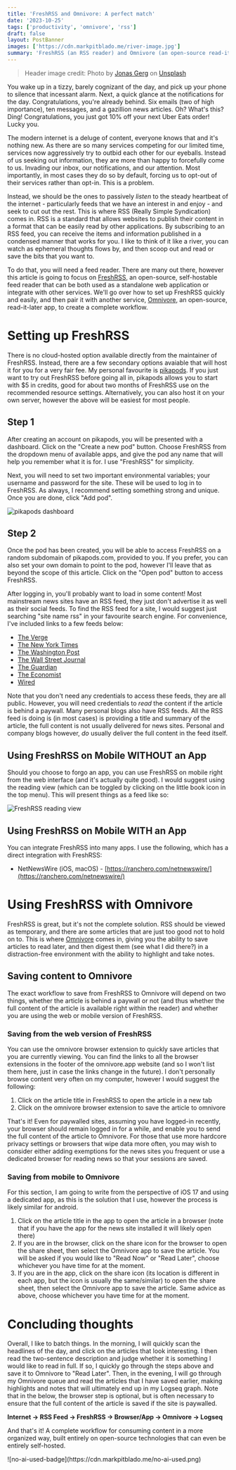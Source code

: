 ```yaml
---
title: 'FreshRSS and Omnivore: A perfect match'
date: '2023-10-25'
tags: ['productivity', 'omnivore', 'rss']
draft: false
layout: PostBanner
images: ['https://cdn.markpitblado.me/river-image.jpg']
summary: 'FreshRSS (an RSS reader) and Omnivore (an open-source read-it-later service) are a perfect match for a distraction-free reading experience.'
---
```


> Header image credit: Photo by <a href="https://unsplash.com/@walamana?utm_content=creditCopyText&utm_medium=referral&utm_source=unsplash">Jonas Gerg</a> on <a href="https://unsplash.com/photos/aerial-view-of-river-between-rock-cliff-__0Yg6-lvP8?utm_content=creditCopyText&utm_medium=referral&utm_source=unsplash">Unsplash</a>

You wake up in a tizzy, barely cognizant of the day, and pick up your phone to silence that incessant alarm. Next, a quick glance at the notifications for the day. Congratulations, you're already behind. Six emails (two of high importance), ten messages, and a gazillion news articles. Oh? What's this? Ding! Congratulations, you just got 10% off your next Uber Eats order! Lucky you.

The modern internet is a deluge of content, everyone knows that and it's nothing new. As there are so many services competing for our limited time, services now aggressively try to outbid each other for our eyeballs. Instead of us seeking out information, they are more than happy to forcefully come to us. Invading our inbox, our notifications, and our attention. Most importantly, in most cases they do so by default, forcing us to opt-out of their services rather than opt-in. This is a problem.

Instead, we should be the ones to passively _listen_ to the steady heartbeat of the internet - particularly feeds that we have an interest in and enjoy - and seek to cut out the rest. This is where RSS (Really Simple Syndication) comes in. RSS is a standard that allows websites to publish their content in a format that can be easily read by other applications. By subscribing to an RSS feed, you can receive the items and information published in a condensed manner that works for you. I like to think of it like a river, you can watch as ephemeral thoughts flows by, and then scoop out and read or save the bits that you want to.

To do that, you will need a feed reader. There are many out there, however this article is going to focus on [FreshRSS](https://www.freshrss.org/), an open-source, self-hostable feed reader that can be both used as a standalone web application or integrate with other services. We'll go over how to set up FreshRSS quickly and easily, and then pair it with another service, [Omnivore](https://omnivore.app), an open-source, read-it-later app, to create a complete workflow.

# Setting up FreshRSS

There is no cloud-hosted option available directly from the maintainer of FreshRSS. Instead, there are a few secondary options avaiable that will host it for you for a very fair fee. My personal favourite is [pikapods](https://pikapods.com/). If you just want to try out FreshRSS before going all in, pikapods allows you to start with $5 in credits, good for about two months of FreshRSS use on the recommended resource settings. Alternatively, you can also host it on your own server, however the above will be easiest for most people.

## Step 1

After creating an account on pikapods, you will be presented with a dashboard. Click on the "Create a new pod" button. Choose FreshRSS from the dropdown menu of available apps, and give the pod any name that will help you remember what it is for. I use "FreshRSS" for simplicity.

Next, you will need to set two important environmental variables; your username and password for the site. These will be used to log in to FreshRSS. As always, I recommend setting something strong and unique. Once you are done, click "Add pod".

![pikapods dashboard](/static/images/pikapods-create-pod-screenshot.png)

## Step 2

Once the pod has been created, you will be able to access FreshRSS on a random subdomain of pikapods.com, provided to you. If you prefer, you can also set your own domain to point to the pod, however I'll leave that as beyond the scope of this article. Click on the "Open pod" button to access FreshRSS.

After logging in, you'll probably want to load in some content! Most mainstream news sites have an RSS feed, they just don't advertise it as well as their social feeds. To find the RSS feed for a site, I would suggest just searching "site name rss" in your favourite search engine. For convenience, I've included links to a few feeds below:

- [The Verge](https://www.theverge.com/rss/index.xml)
- [The New York Times](https://rss.nytimes.com/services/xml/rss/nyt/HomePage.xml)
- [The Washington Post](https://feeds.washingtonpost.com/rss/national)
- [The Wall Street Journal](https://feeds.a.dj.com/rss/RSSWorldNews.xml)
- [The Guardian](https://www.theguardian.com/world/rss)
- [The Economist](https://www.economist.com/sections/economics/rss.xml)
- [Wired](https://www.wired.com/feed/rss)

Note that you don't need any credentials to access these feeds, they are all public. However, you will need credentials to _read_ the content if the article is behind a paywall. Many personal blogs also have RSS feeds. All the RSS feed is doing is (in most cases) is providing a title and summary of the article, the full content is not usually delivered for news sites. Personal and company blogs however, _do_ usually deliver the full content in the feed itself.

## Using FreshRSS on Mobile WITHOUT an App

Should you choose to forgo an app, you can use FreshRSS on mobile right from the web interface (and it's actually quite good). I would suggest using the reading view (which can be toggled by clicking on the little book icon in the top menu). This will present things as a feed like so:

![FreshRSS reading view](/static/images/freshrss-mobile-web-view.png)

## Using FreshRSS on Mobile WITH an App

You can integrate FreshRSS into many apps. I use the following, which has a direct integration with FreshRSS:

- NetNewsWire (iOS, macOS) - [https://ranchero.com/netnewswire/](https://ranchero.com/netnewswire/)

# Using FreshRSS with Omnivore

FreshRSS is great, but it's not the complete solution. RSS should be viewed as temporary, and there are some articles that are just too good not to hold on to. This is where [Omnivore](https://omnivore.app) comes in, giving you the ability to save articles to read later, and then digest them (see what I did there?) in a distraction-free environment with the ability to highlight and take notes.

## Saving content to Omnivore

The exact workflow to save from FreshRSS to Omnivore will depend on two things, whether the article is behind a paywall or not (and thus whether the full content of the article is available right within the reader) and whether you are using the web or mobile version of FreshRSS.

### Saving from the web version of FreshRSS

You can use the omnivore browser extension to quickly save articles that you are currently viewing. You can find the links to all the browser extensions in the footer of the omnivore.app website (and so I won't list them here, just in case the links change in the future). I don't personally browse content very often on my computer, however I would suggest the following:

1. Click on the article title in FreshRSS to open the article in a new tab
2. Click on the omnivore browser extension to save the article to omnivore

That's it! Even for paywalled sites, assuming you have logged-in recently, your browser should remain logged in for a while, and enable you to send the full content of the article to Omnivore. For those that use more hardcore privacy settings or browsers that wipe data more often, you may wish to consider either adding exemptions for the news sites you frequent or use a dedicated browser for reading news so that your sessions are saved.

### Saving from mobile to Omnivore

For this section, I am going to write from the perspective of iOS 17 and using a dedicated app, as this is the solution that I use, however the process is likely similar for android.

1. Click on the article title in the app to open the article in a browser (note that if you have the app for the news site installed it will likely open there)
2. If you are in the browser, click on the share icon for the browser to open the share sheet, then select the Omnivore app to save the article. You will be asked if you would like to "Read Now" or "Read Later", choose whichever you have time for at the moment.
3. If you are in the app, click on the share icon (its location is different in each app, but the icon is usually the same/similar) to open the share sheet, then select the Omnivore app to save the article. Same advice as above, choose whichever you have time for at the moment.

# Concluding thoughts

Overall, I like to batch things. In the morning, I will quickly scan the headlines of the day, and click on the articles that look interesting. I then read the two-sentence description and judge whether it is something I would like to read in full. If so, I quickly go through the steps above and save it to Omnivore to "Read Later". Then, in the evening, I will go through my Omnivore queue and read the articles that I have saved earlier, making highlights and notes that will ultimately end up in my Logseq graph. Note that in the below, the browser step is optional, but is often necessary to ensure that the full content of the article is saved if the site is paywalled.

**Internet -> RSS Feed -> FreshRSS -> Browser/App -> Omnivore -> Logseq**

And that's it! A complete workflow for consuming content in a more organized way, built entirely on open-source technologies that can even be entirely self-hosted.

<div className="w-32">
![no-ai-used-badge](https://cdn.markpitblado.me/no-ai-used.png)
</div>
